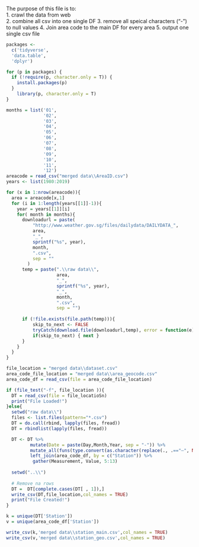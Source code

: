 The purpose of this file is to: \
1. crawl the data from web \
2. combine all csv into one single DF
3. remove all speical characters ("-") to null values
4. Join area code to the main DF for every area
5. output one single csv file 

```r
packages <-
  c('tidyverse',
  'data.table',
  'dplyr')

for (p in packages) {
  if (!require(p, character.only = T)) {
    install.packages(p)
  }
    library(p, character.only = T)
}

```


```r
months = list('01',
              '02',
              '03',
              '04',
              '05',
              '06',
              '07',
              '08',
              '09',
              '10',
              '11',
              '12')
areacode = read_csv("merged data\\AreaID.csv")
years <- list(1980:2019)

for (x in 1:nrow(areacode)){
  area = areacode[x,1]
  for (i in 1:length(years[[1]]-1)){
    year = years[[1]][i]
    for( month in months){
      downloadurl = paste(
          "http://www.weather.gov.sg/files/dailydata/DAILYDATA_",
          area,
          "_",
          sprintf("%s", year),
          month,
          ".csv",
          sep = ""
        )
      temp = paste(".\\raw data\\",
                   area,
                   "_",
                   sprintf("%s", year),
                   "_",
                   month,
                   ".csv",
                   sep = "")
      
      if (!file.exists(file.path(temp))){
          skip_to_next <- FALSE
          tryCatch(download.file(downloadurl,temp), error = function(e) { skip_to_next <<- TRUE})
          if(skip_to_next) { next }
      } 
    }
  }
}

```


```r
file_location = "merged data\\dataset.csv"
area_code_file_location = "merged data\\area_geocode.csv"
area_code_df = read_csv(file = area_code_file_location)

if (file_test("-f", file_location )){
  DT = read_csv(file = file_locatioSn)
  print("File Loaded!")
}else{
  setwd("raw data\\")
  files <- list.files(pattern="*.csv")
  DT = do.call(rbind, lapply(files, fread))
  DT = rbindlist(lapply(files, fread))

  DT <- DT %>%
         mutate(Date = paste(Day,Month,Year, sep = "-")) %>%
         mutate_all(funs(type.convert(as.character(replace(., .=="—", NA))))) %>%
         left_join(area_code_df, by = c("Station")) %>%
          gather(Measurement, Value, 5:13)
        
  setwd("..\\")
  
  # Remove na rows
  DT =  DT[complete.cases(DT[ , 1]),]
  write_csv(DT,file_location,col_names = TRUE)
  print("File Created!")
}
```

```r
k = unique(DT['Station'])
v = unique(area_code_df['Station'])

write_csv(k,'merged data\\station_main.csv',col_names = TRUE)
write_csv(v,'merged data\\station_geo.csv',col_names = TRUE)
```


